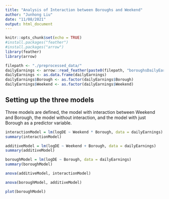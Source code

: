 ---
title: "Analysis of Interaction between Boroughs and Weekend"
author: "Junhong Liu"
date: "11/08/2021"
output: html_document
---

```{r setup, include=FALSE}
knitr::opts_chunk$set(echo = TRUE)
#install.packages("feather")
#install.packages("arrow")
library(feather)
library(arrow)
```

```{r read in the processed feather file, echo = FALSE}
filepath <- "./preprocessed_data/"
dailyEarnings <- arrow::read_feather(paste0(filepath, "boroughsDailyEarnings.feather"))
dailyEarnings <- as.data.frame(dailyEarnings)
dailyEarnings$Borough <- as.factor(dailyEarnings$Borough)
dailyEarnings$Weekend <- as.factor(dailyEarnings$Weekend)
```

## Setting up the three models

Three models are defined, the model with interaction between Weekend and Borough, the model without interaction, and the model with just Borough as a predictor variable.

```{r interaction testing, echo=FALSE}
interactionModel = lm(logDE ~ Weekend * Borough, data = dailyEarnings)
summary(interactionModel)

additiveModel = lm(logDE ~ Weekend + Borough, data = dailyEarnings)
summary(additiveModel)

boroughModel = lm(logDE ~ Borough, data = dailyEarnings)
summary(boroughModel)
```
```{r, echo=FALSE}
anova(additiveModel, interactionModel)

anova(boroughModel, additiveModel)
```

```{r}
plot(boroughModel)
```

